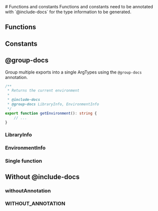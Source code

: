 
<Meta title="TypeScript/Functions and constants" />
# Functions and constants
Functions and constants need to be annotated with `@include-docs` for the type information to be generated.

## Functions

<ArgTypes of="isNumber" />

<ArgTypes of="isString" />

## Constants

<ArgTypes of="IS_STANDALONE" />

## @group-docs

Group multiple exports into a single ArgTypes using the `@group-docs` annotation.

```typescript
/**
 * Returns the current environment
 *
 * @include-docs
 * @group-docs LibraryInfo, EnvironmentInfo
 */
export function getEnvironment(): string {
	// ...
}
```

### LibraryInfo

<ArgTypes of="LibraryInfo" />

### EnvironmentInfo

<ArgTypes of="EnvironmentInfo" />

### Single function

<ArgTypes of="getEnvironment" />

## Without @include-docs

### withoutAnnotation

<ArgTypes of="withoutAnnotation" />

### WITHOUT_ANNOTATION

<ArgTypes of="WITHOUT_ANNOTATION" />
